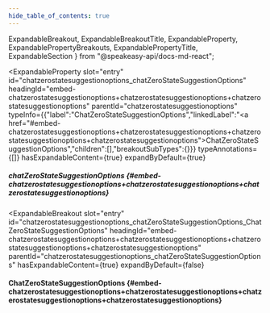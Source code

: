 ```yaml
---
hide_table_of_contents: true
---
```

  ExpandableBreakout,
  ExpandableBreakoutTitle,
  ExpandableProperty,
  ExpandablePropertyBreakouts,
  ExpandablePropertyTitle,
  ExpandableSection
} from "@speakeasy-api/docs-md-react";

<ExpandableSection>

<ExpandableProperty
  slot="entry"
  id="chatzerostatesuggestionoptions_chatZeroStateSuggestionOptions"
  headingId="embed-chatzerostatesuggestionoptions+chatzerostatesuggestionoptions+chatzerostatesuggestionoptions"
  parentId="chatzerostatesuggestionoptions"
  typeInfo={{"label":"ChatZeroStateSuggestionOptions","linkedLabel":"<a href=\"#embed-chatzerostatesuggestionoptions+chatzerostatesuggestionoptions+chatzerostatesuggestionoptions+chatzerostatesuggestionoptions\">ChatZeroStateSuggestionOptions</a>","children":[],"breakoutSubTypes":{}}}
  typeAnnotations={[]}
  hasExpandableContent={true}
  expandByDefault={true}
>

<ExpandablePropertyTitle slot="title">

##### chatZeroStateSuggestionOptions \{#embed-chatzerostatesuggestionoptions+chatzerostatesuggestionoptions+chatzerostatesuggestionoptions\}

</ExpandablePropertyTitle>

<ExpandablePropertyBreakouts slot="breakouts">

<ExpandableBreakout
  slot="entry"
  id="chatzerostatesuggestionoptions_chatZeroStateSuggestionOptions_ChatZeroStateSuggestionOptions"
  headingId="embed-chatzerostatesuggestionoptions+chatzerostatesuggestionoptions+chatzerostatesuggestionoptions+chatzerostatesuggestionoptions"
  parentId="chatzerostatesuggestionoptions_chatZeroStateSuggestionOptions"
  hasExpandableContent={true}
  expandByDefault={false}
>

<ExpandableBreakoutTitle slot="title">

#### ChatZeroStateSuggestionOptions \{#embed-chatzerostatesuggestionoptions+chatzerostatesuggestionoptions+chatzerostatesuggestionoptions+chatzerostatesuggestionoptions\}

</ExpandableBreakoutTitle>

</ExpandableBreakout>

</ExpandablePropertyBreakouts>

</ExpandableProperty>

</ExpandableSection>